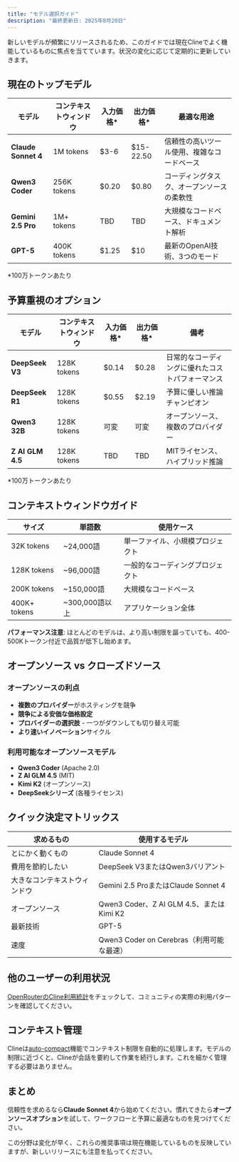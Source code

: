 ```yaml
---
title: "モデル選択ガイド"
description: "最終更新日: 2025年8月20日"
---
```


新しいモデルが頻繁にリリースされるため、このガイドでは現在Clineでよく機能しているものに焦点を当てています。状況の変化に応じて定期的に更新していきます。

## 現在のトップモデル

| モデル | コンテキストウィンドウ | 入力価格* | 出力価格* | 最適な用途 |
|-------|---------------|--------------|---------------|----------|
| **Claude Sonnet 4** | 1M tokens | $3-6 | $15-22.50 | 信頼性の高いツール使用、複雑なコードベース |
| **Qwen3 Coder** | 256K tokens | $0.20 | $0.80 | コーディングタスク、オープンソースの柔軟性 |
| **Gemini 2.5 Pro** | 1M+ tokens | TBD | TBD | 大規模なコードベース、ドキュメント解析 |
| **GPT-5** | 400K tokens | $1.25 | $10 | 最新のOpenAI技術、3つのモード |

*100万トークンあたり

## 予算重視のオプション

| モデル | コンテキストウィンドウ | 入力価格* | 出力価格* | 備考 |
|-------|---------------|--------------|---------------|-------|
| **DeepSeek V3** | 128K tokens | $0.14 | $0.28 | 日常的なコーディングに優れたコストパフォーマンス |
| **DeepSeek R1** | 128K tokens | $0.55 | $2.19 | 予算に優しい推論チャンピオン |
| **Qwen3 32B** | 128K tokens | 可変 | 可変 | オープンソース、複数のプロバイダー |
| **Z AI GLM 4.5** | 128K tokens | TBD | TBD | MITライセンス、ハイブリッド推論 |

*100万トークンあたり


## コンテキストウィンドウガイド

| サイズ | 単語数 | 使用ケース |
|------|------------|----------|
| 32K tokens | ~24,000語 | 単一ファイル、小規模プロジェクト |
| 128K tokens | ~96,000語 | 一般的なコーディングプロジェクト |
| 200K tokens | ~150,000語 | 大規模なコードベース |
| 400K+ tokens | ~300,000語以上 | アプリケーション全体 |

**パフォーマンス注意**: ほとんどのモデルは、より高い制限を謳っていても、400-500Kトークン付近で品質が低下し始めます。

## オープンソース vs クローズドソース

### オープンソースの利点
- **複数のプロバイダー**がホスティングを競争
- **競争による安価な価格設定**
- **プロバイダーの選択肢** - 一つがダウンしても切り替え可能
- **より速いイノベーション**サイクル

### 利用可能なオープンソースモデル
- **Qwen3 Coder** (Apache 2.0)
- **Z AI GLM 4.5** (MIT)
- **Kimi K2** (オープンソース)
- **DeepSeekシリーズ** (各種ライセンス)

## クイック決定マトリックス

| 求めるもの | 使用するモデル |
|----------------|----------|
| とにかく動くもの | Claude Sonnet 4 |
| 費用を節約したい | DeepSeek V3またはQwen3バリアント |
| 大きなコンテキストウィンドウ | Gemini 2.5 ProまたはClaude Sonnet 4 |
| オープンソース | Qwen3 Coder、Z AI GLM 4.5、またはKimi K2 |
| 最新技術 | GPT-5 |
| 速度 | Qwen3 Coder on Cerebras（利用可能な最速） |

## 他のユーザーの利用状況

[OpenRouterのCline利用統計](https://openrouter.ai/apps?url=https%3A%2F%2Fcline.bot%2F)をチェックして、コミュニティの実際の利用パターンを確認してください。

## コンテキスト管理

Clineは[auto-compact](/features/auto-compact)機能でコンテキスト制限を自動的に処理します。モデルの制限に近づくと、Clineが会話を要約して作業を続行します。これを細かく管理する必要はありません。

## まとめ

信頼性を求めるなら**Claude Sonnet 4**から始めてください。慣れてきたら**オープンソースオプション**を試して、ワークフローと予算に最適なものを見つけてください。

この分野は変化が早く、これらの推奨事項は現在機能しているものを反映していますが、新しいリリースにも注意を払ってください。
